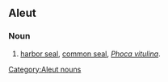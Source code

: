 ==Aleut==

===Noun===
{{head|ale}}

# [[harbor seal]], [[common seal]], ''[[Phoca vitulina]]''.

[[Category:Aleut nouns]]